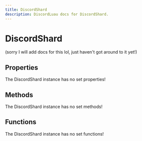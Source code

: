 ```yaml
---
title: DiscordShard
description: DiscordLuau docs for DiscordShard.
---
```

[//]: # (This file was automatically compiled through the Generator luau code under this repository)
[//]: # (if you want to edit the documentation of discord-luau, please write changes)
[//]: # (to the discord-luau repository itself, we extract the comments from discord-luau and translate)
[//]: # (them into markdown files that Nextra can interpret!)

# DiscordShard

(sorry I will add docs for this lol, just haven't got around to it yet!)

[//]: # (----- DOCUMENT PROPERTIES ----- )

## Properties

The DiscordShard instance has no set properties!

[//]: # (----- DOCUMENT METHODS ----- )

## Methods

The DiscordShard instance has no set methods!

[//]: # (----- DOCUMENT FUNCTIONS ----- )

## Functions

The DiscordShard instance has no set functions!

